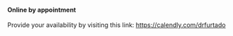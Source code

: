 #### Online by appointment

Provide your availability by visiting this link: <https://calendly.com/drfurtado>
